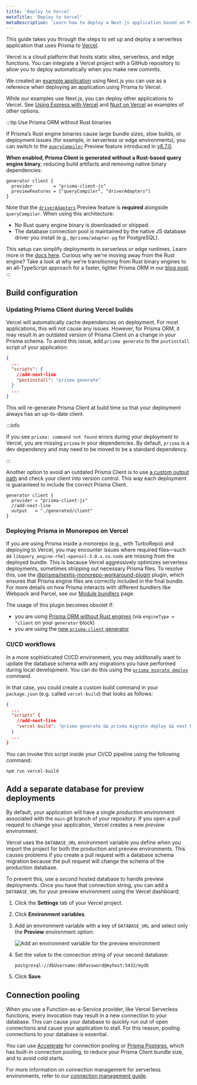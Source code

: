 ```yaml
---
title: 'Deploy to Vercel'
metaTitle: 'Deploy to Vercel'
metaDescription: 'Learn how to deploy a Next.js application based on Prisma Client to Vercel.'
---
```


This guide takes you through the steps to set up and deploy a serverless application that uses Prisma to [Vercel](https://vercel.com/).

Vercel is a cloud platform that hosts static sites, serverless, and edge functions. You can integrate a Vercel project with a GitHub repository to allow you to deploy automatically when you make new commits.

We created an [example application](https://github.com/prisma/deployment-example-vercel) using Next.js you can use as a reference when deploying an application using Prisma to Vercel.

While our examples use Next.js, you can deploy other applications to Vercel. See [Using Express with Vercel](https://vercel.com/guides/using-express-with-vercel) and [Nuxt on Vercel](https://vercel.com/docs/frameworks/nuxt) as examples of other options.

:::tip Use Prisma ORM without Rust binaries

If Prisma’s Rust engine binaries cause large bundle sizes, slow builds, or deployment issues (for example, in serverless or edge environments), you can switch to the [`queryCompiler`](/orm/prisma-client/setup-and-configuration/no-rust-engine) Preview feature introduced in [v6.7.0](https://pris.ly/release/6.7.0).

**When enabled, Prisma Client is generated without a Rust-based query engine binary**, reducing build artifacts and removing native binary dependencies:

```prisma
generator client {
  provider        = "prisma-client-js"
  previewFeatures = ["queryCompiler", "driverAdapters"]
}
```

Note that the [`driverAdapters`](/orm/overview/databases/database-drivers#driver-adapters) Preview feature is **required** alongside `queryCompiler`.
When using this architecture:

* No Rust query engine binary is downloaded or shipped.
* The database connection pool is maintained by the native JS database driver you install (e.g., `@prisma/adapter-pg` for PostgreSQL).

This setup can simplify deployments in serverless or edge runtimes. Learn more in the [docs here](/orm/prisma-client/setup-and-configuration/no-rust-engine). Curious why we're moving away from the Rust engine? Take a look at why we're transitioning from Rust binary engines to an all-TypeScript approach for a faster, lighter Prisma ORM in our [blog post](https://www.prisma.io/blog/try-the-new-rust-free-version-of-prisma-orm-early-access).
:::

## Build configuration

### Updating Prisma Client during Vercel builds

Vercel will automatically cache dependencies on deployment. For most applications, this will not cause any issues. However, for Prisma ORM, it may result in an outdated version of Prisma Client on a change in your Prisma schema. To avoid this issue, add `prisma generate` to the `postinstall` script of your application:

```json file=package.json showLineNumbers
{
  ...
  "scripts": {
    //add-next-line
    "postinstall": "prisma generate"
  }
  ...
}
```

This will re-generate Prisma Client at build time so that your deployment always has an up-to-date client.

:::info

If you see `prisma: command not found` errors during your deployment to Vercel, you are missing `prisma` in your dependencies. By default, `prisma` is a dev dependency and may need to be moved to be a standard dependency.

:::

Another option to avoid an outdated Prisma Client is to use [a custom output path](/orm/prisma-client/setup-and-configuration/generating-prisma-client#using-a-custom-output-path) and check your client into version control. This way each deployment is guaranteed to include the correct Prisma Client.

```prisma file=schema.prisma showLineNumbers
generator client {
  provider = "prisma-client-js"
  //add-next-line
  output   = "./generated/client"
}
```

### Deploying Prisma in Monorepos on Vercel

If you are using Prisma inside a monorepo (e.g., with TurboRepo) and deploying to Vercel, you may encounter issues where required files—such as `libquery_engine-rhel-openssl-3.0.x.so.node` are missing from the deployed bundle. This is because Vercel aggressively optimizes serverless deployments, sometimes stripping out necessary Prisma files. To resolve this, use the [@prisma/nextjs-monorepo-workaround-plugin](https://www.npmjs.com/package/@prisma/nextjs-monorepo-workaround-plugin) plugin, which ensures that Prisma engine files are correctly included in the final bundle.
For more details on how Prisma interacts with different bundlers like Webpack and Parcel, see our [Module bundlers](/orm/prisma-client/deployment/module-bundlers#overview) page.

The usage of this plugin becomes obsolet if:
- you are using [Prisma ORM without Rust engines](/orm/prisma-client/setup-and-configuration/no-rust-engine) (via `engineType = "client` on your `generator` block)
- you are using the [new `prisma-client` generator](/orm/prisma-schema/overview/generators#prisma-client-preview)

### CI/CD workflows

In a more sophisticated CI/CD environment, you may additonally want to update the database schema with any migrations you have performed during local development. You can do this using the [`prisma migrate deploy`](/orm/reference/prisma-cli-reference#migrate-deploy) command.

In that case, you could create a custom build command in your `package.json` (e.g. called `vercel-build`) that looks as follows:

```json file=package.json
{
  ...
  "scripts" {
    //add-next-line
    "vercel-build": "prisma generate && prisma migrate deploy && next build",
  }
  ...
}
```

You can invoke this script inside your CI/CD pipeline using the following command:

```terminal
npm run vercel-build
```

## Add a separate database for preview deployments

By default, your application will have a single _production_ environment associated with the `main` git branch of your repository. If you open a pull request to change your application, Vercel creates a new _preview_ environment.

Vercel uses the `DATABASE_URL` environment variable you define when you import the project for both the production and preview environments. This causes problems if you create a pull request with a database schema migration because the pull request will change the schema of the production database.

To prevent this, use a _second_ hosted database to handle preview deployments. Once you have that connection string, you can add a `DATABASE_URL` for your preview environment using the Vercel dashboard:

1. Click the **Settings** tab of your Vercel project.

2. Click **Environment variables**.

3. Add an environment variable with a key of `DATABASE_URL` and select only the **Preview** environment option:

   ![Add an environment variable for the preview environment](./images/300-60-deploy-to-vercel-preview-environment-variable.png)

4. Set the value to the connection string of your second database:

   ```code
   postgresql://dbUsername:dbPassword@myhost:5432/mydb
   ```

5. Click **Save**.

## Connection pooling

When you use a Function-as-a-Service provider, like Vercel Serverless functions, every invocation may result in a new connection to your database. This can cause your database to quickly run out of open connections and cause your application to stall. For this reason, pooling connections to your database is essential.

You can use [Accelerate](/accelerate) for connection pooling or [Prisma Postgres](/postgres), which has built-in connection pooling, to reduce your Prisma Client bundle size, and to avoid cold starts.

For more information on connection management for serverless environments, refer to our [connection management guide](/orm/prisma-client/setup-and-configuration/databases-connections#serverless-environments-faas).
